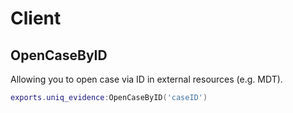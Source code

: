 # Client
## OpenCaseByID

Allowing you to open case via ID in external resources (e.g. MDT).
```lua copy
exports.uniq_evidence:OpenCaseByID('caseID')
```